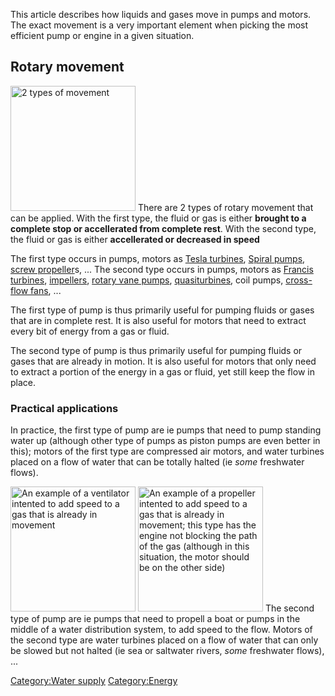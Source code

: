 This article describes how liquids and gases move in pumps and motors. The exact movement is a very important element when picking the most efficient pump or engine in a given situation.

==Rotary movement==
[[File:Movement of fluids and gases.JPG|thumb|right|200px|2 types of movement]]
There are 2 types of rotary movement that can be applied. With the first type, the fluid or gas is either '''brought to a complete stop or accellerated from complete rest'''. With the second type, the fluid or gas is either '''accellerated or decreased in speed'''

The first type occurs in pumps, motors as [[Tesla turbine]]s, [[Spiral pump]]s, [http://en.wikipedia.org/wiki/Propeller screw propeller]s, ...
The second type occurs in pumps, motors as [[Francis turbine]]s, [[impeller]]s, [[rotary vane pump]]s, [[quasiturbine]]s, coil pumps, [http://en.wikipedia.org/wiki/File:Tangential-flow-coloured-labels.png cross-flow fans], ...

The first type of pump is thus primarily useful for pumping fluids or gases that are in complete rest. It is also useful for motors that need to extract every bit of energy from a gas or fluid.

The second type of pump is thus primarily useful for pumping fluids or gases that are already in motion. It is also useful for motors that only need to extract a portion of the energy in a gas or fluid, yet still keep the flow in place.

===Practical applications===
In practice, the first type of pump are ie pumps that need to pump standing water up (although other type of pumps as piston pumps are even better in this); motors of the first type are compressed air motors, and water turbines placed on a flow of water that can be totally halted (ie ''some'' freshwater flows).

[[File:Ventilator with vertical axis motor.png|thumb|right|200px|An example of a ventilator intented to add speed to a gas that is already in movement]]
[[File:Three_bladed_screw_propeller.png|thumb|right|200px|An example of a propeller intented to add speed to a gas that is already in movement; this type has the engine not blocking the path of the gas (although in this situation, the motor should be on the other side)]]
The second type of pump are ie pumps that need to propell a boat or pumps in the middle of a water distribution system, to add speed to the flow. Motors of the second type are water turbines placed on a flow of water that can only be slowed but not halted (ie sea or saltwater rivers, ''some'' freshwater flows), ...

[[Category:Water supply]]
[[Category:Energy]]